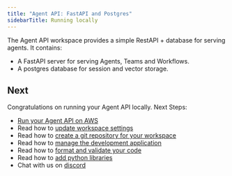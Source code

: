 ```yaml
---
title: "Agent API: FastAPI and Postgres"
sidebarTitle: Running locally
---
```


The Agent API workspace provides a simple RestAPI + database for serving agents. It contains:

- A FastAPI server for serving Agents, Teams and Workflows.
- A postgres database for session and vector storage.

<Snippet file="setup.mdx" />

<Snippet file="create-agent-api-codebase.mdx" />

<Snippet file="run-agent-api-local.mdx" />

<Snippet file="stop-local-workspace.mdx" />

## Next

Congratulations on running your Agent API locally. Next Steps:

- [Run your Agent API on AWS](/workspaces/agent-api/aws)
- Read how to [update workspace settings](/workspaces/workspace-management/workspace-settings)
- Read how to [create a git repository for your workspace](/workspaces/workspace-management/git-repo)
- Read how to [manage the development application](/workspaces/workspace-management/development-app)
- Read how to [format and validate your code](/workspaces/workspace-management/format-and-validate)
- Read how to [add python libraries](/workspaces/workspace-management/install)
- Chat with us on [discord](https://pinaxai.link/discord)

